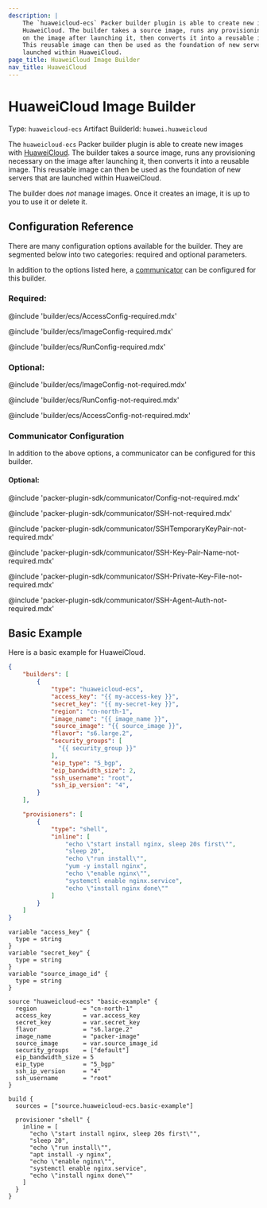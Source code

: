 ```yaml
---
description: |
    The `huaweicloud-ecs` Packer builder plugin is able to create new images with
    HuaweiCloud. The builder takes a source image, runs any provisioning necessary
    on the image after launching it, then converts it into a reusable image.
    This reusable image can then be used as the foundation of new servers that are
    launched within HuaweiCloud.
page_title: HuaweiCloud Image Builder
nav_title: HuaweiCloud
---
```


# HuaweiCloud Image Builder

Type: `huaweicloud-ecs`
Artifact BuilderId: `huawei.huaweicloud`

The `huaweicloud-ecs` Packer builder plugin is able to create new images with
[HuaweiCloud](https://www.huaweicloud.com). The builder takes a source image,
runs any provisioning necessary on the image after launching it, then converts
it into a reusable image. This reusable image can then be used as the
foundation of new servers that are launched within HuaweiCloud.

The builder does *not* manage images. Once it creates an image, it is up to you
to use it or delete it.

## Configuration Reference

There are many configuration options available for the builder. They are
segmented below into two categories: required and optional parameters.

In addition to the options listed here,
a [communicator](/docs/templates/legacy_json_templates/communicator) can be configured for this builder.

### Required:

@include 'builder/ecs/AccessConfig-required.mdx'

@include 'builder/ecs/ImageConfig-required.mdx'

@include 'builder/ecs/RunConfig-required.mdx'

### Optional:

@include 'builder/ecs/ImageConfig-not-required.mdx'

@include 'builder/ecs/RunConfig-not-required.mdx'

@include 'builder/ecs/AccessConfig-not-required.mdx'

### Communicator Configuration

In addition to the above options, a communicator can be configured
for this builder.

#### Optional:

@include 'packer-plugin-sdk/communicator/Config-not-required.mdx'

@include 'packer-plugin-sdk/communicator/SSH-not-required.mdx'

@include 'packer-plugin-sdk/communicator/SSHTemporaryKeyPair-not-required.mdx'

@include 'packer-plugin-sdk/communicator/SSH-Key-Pair-Name-not-required.mdx'

@include 'packer-plugin-sdk/communicator/SSH-Private-Key-File-not-required.mdx'

@include 'packer-plugin-sdk/communicator/SSH-Agent-Auth-not-required.mdx'

## Basic Example

Here is a basic example for HuaweiCloud.

<Tabs>
<Tab heading="JSON">

``` json
{
    "builders": [
        {
            "type": "huaweicloud-ecs",
            "access_key": "{{ my-access-key }}",
            "secret_key": "{{ my-secret-key }}",
            "region": "cn-north-1",
            "image_name": "{{ image_name }}",
            "source_image": "{{ source_image }}",
            "flavor": "s6.large.2",
            "security_groups": [
              "{{ security_group }}"
            ],
            "eip_type": "5_bgp",
            "eip_bandwidth_size": 2,
            "ssh_username": "root",
            "ssh_ip_version": "4",
        }
    ],

    "provisioners": [
        {
            "type": "shell",
            "inline": [
                "echo \"start install nginx, sleep 20s first\"",
                "sleep 20",
                "echo \"run install\"",
                "yum -y install nginx",
                "echo \"enable nginx\"",
                "systemctl enable nginx.service",
                "echo \"install nginx done\""
            ]
        }
    ]
}
```

</Tab>
<Tab heading="HCL2">

```hcl
variable "access_key" {
  type = string
}
variable "secret_key" {
  type = string
}
variable "source_image_id" {
  type = string
}

source "huaweicloud-ecs" "basic-example" {
  region             = "cn-north-1"
  access_key         = var.access_key
  secret_key         = var.secret_key
  flavor             = "s6.large.2"
  image_name         = "packer-image"
  source_image       = var.source_image_id
  security_groups    = ["default"]
  eip_bandwidth_size = 5
  eip_type           = "5_bgp"
  ssh_ip_version     = "4"
  ssh_username       = "root"
}

build {
  sources = ["source.huaweicloud-ecs.basic-example"]

  provisioner "shell" {
    inline = [
      "echo \"start install nginx, sleep 20s first\"",
      "sleep 20",
      "echo \"run install\"",
      "apt install -y nginx",
      "echo \"enable nginx\"",
      "systemctl enable nginx.service",
      "echo \"install nginx done\""
    ]
  }
}
```

</Tab>
</Tabs>